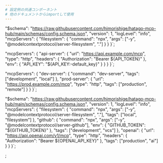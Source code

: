 ```yaml
---
# 設定例の共通コンポーネント
# 他のドキュメントからimportして使用
---
```


  "$schema": "https://raw.githubusercontent.com/himorishige/hatago-mcp-hub/main/schemas/config.schema.json",
  "version": 1,
  "logLevel": "info",
  "mcpServers": {
    "filesystem": {
      "command": "npx",
      "args": ["-y", "@modelcontextprotocol/server-filesystem", "."]
    }
  }
}`;

  "mcpServers": {
    "api-server": {
      "url": "https://api.example.com/mcp",
      "type": "http",
      "headers": {
        "Authorization": "Bearer \${API_TOKEN}"
      },
      "env": {
        "API_KEY": "\${API_KEY:-default_key}"
      }
    }
  }
}`;

  "mcpServers": {
    "dev-server": {
      "command": "dev-server",
      "tags": ["development", "local"]
    },
    "prod-server": {
      "url": "https://prod.example.com/mcp",
      "type": "http",
      "tags": ["production", "remote"]
    }
  }
}`;

  "$schema": "https://raw.githubusercontent.com/himorishige/hatago-mcp-hub/main/schemas/config.schema.json",
  "version": 1,
  "logLevel": "info",
  "mcpServers": {
    "filesystem": {
      "command": "npx",
      "args": ["-y", "@modelcontextprotocol/server-filesystem", "."],
      "tags": ["local", "filesystem"]
    },
    "github": {
      "command": "npx",
      "args": ["-y", "@modelcontextprotocol/server-github"],
      "env": {
        "GITHUB_TOKEN": "\${GITHUB_TOKEN}"
      },
      "tags": ["development", "vcs"]
    },
    "openai": {
      "url": "https://api.openai.com/v1/mcp",
      "type": "http",
      "headers": {
        "Authorization": "Bearer \${OPENAI_API_KEY}"
      },
      "tags": ["production", "ai"]
    }
  }
}`;

;

